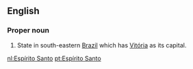 ==English==

===Proper noun===
{{en-proper noun|sg=[[Espírito]] [[Santo]]}}

# State in south-eastern [[Brazil]] which has [[Vitória]] as its capital.

[[nl:Espírito Santo]]
[[pt:Espírito Santo]]